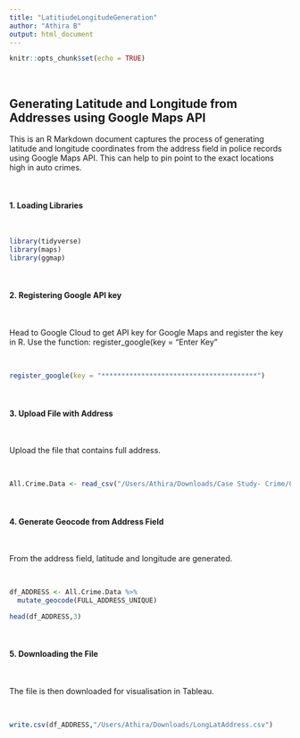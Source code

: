 ```yaml
---
title: "LatitiudeLongitudeGeneration"
author: "Athira B"
output: html_document
---
```


```r
knitr::opts_chunk$set(echo = TRUE)
```

<br>

## Generating Latitude and Longitude from Addresses using Google Maps API

This is an R Markdown document captures the process of generating latitude and longitude coordinates from the address field in police records using Google Maps API. This can help to pin point to the exact locations high in auto crimes.

<br>

#### 1. Loading Libraries

<br>

```r
library(tidyverse) 
library(maps)  
library(ggmap)
```

<br>

#### 2. Registering Google API key

<br>

Head to Google Cloud to get API key for Google Maps and register the key in R.
Use the function: register_google(key = "Enter Key"

<br>

```r
register_google(key = "***************************************")
```

<br>

#### 3. Upload File with Address

<br>

Upload the file that contains full address.

<br>

```r
All.Crime.Data <- read_csv("/Users/Athira/Downloads/Case Study- Crime/Cali PD/ALL/ADDRESS UNIQUE.csv", show_col_types = FALSE)

```

<br>


#### 4. Generate Geocode from Address Field

<br>

From the address field, latitude and longitude are generated.

<br>

```r
df_ADDRESS <- All.Crime.Data %>% 
  mutate_geocode(FULL_ADDRESS_UNIQUE)
```

```r
head(df_ADDRESS,3)
```


<br>

#### 5. Downloading the File

<br>

The file is then downloaded for visualisation in Tableau.

<br>

```r
write.csv(df_ADDRESS,"/Users/Athira/Downloads/LongLatAddress.csv")
```

<br>


